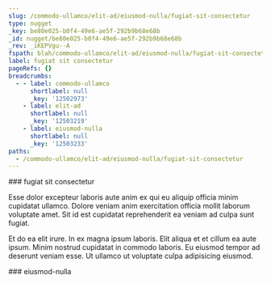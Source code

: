 ```yaml
---
slug: /commodo-ullamco/elit-ad/eiusmod-nulla/fugiat-sit-consectetur
type: nugget
_key: be80e025-b0f4-49e6-ae5f-292b9b68e68b
_id: nugget/be80e025-b0f4-49e6-ae5f-292b9b68e68b
_rev: _iKEPVgu--A
fspath: blah/commodo-ullamco/elit-ad/eiusmod-nulla/fugiat-sit-consectetur.md
label: fugiat sit consectetur
pageRefs: {}
breadcrumbs:
  - - label: commodo-ullamco
      shortlabel: null
      _key: '12502973'
    - label: elit-ad
      shortlabel: null
      _key: '12503219'
    - label: eiusmod-nulla
      shortlabel: null
      _key: '12503233'
paths:
  - /commodo-ullamco/elit-ad/eiusmod-nulla/fugiat-sit-consectetur
---
```


<NuggetArea>
<Nugget slug="/commodo-ullamco/elit-ad/eiusmod-nulla/fugiat-sit-consectetur" type="nugget" _key="be80e025-b0f4-49e6-ae5f-292b9b68e68b" _id="nugget/be80e025-b0f4-49e6-ae5f-292b9b68e68b" _rev="_iKEPVgu--A" fspath="blah/commodo-ullamco/elit-ad/eiusmod-nulla/fugiat-sit-consectetur.md" label="fugiat sit consectetur" paths="/commodo-ullamco/elit-ad/eiusmod-nulla/fugiat-sit-consectetur">
<NuggetBody>
### fugiat sit consectetur

Esse dolor excepteur laboris aute anim ex qui eu aliquip officia minim cupidatat ullamco. Dolore veniam anim exercitation officia mollit laborum voluptate amet. Sit id est cupidatat reprehenderit ea veniam ad culpa sunt fugiat.

Et do ea elit irure. In ex magna ipsum laboris. Elit aliqua et et cillum ea aute ipsum. Minim nostrud cupidatat in commodo laboris. Eu eiusmod tempor ad deserunt veniam esse. Ut ullamco ut voluptate culpa adipisicing eiusmod.

</NuggetBody>
<Breadcrumbs>
<Crumbs>
<Crumb _key="12502973" label="commodo-ullamco" /><Crumb _key="12503219" label="elit-ad" /><Crumb _key="12503233" label="eiusmod-nulla" />
</Crumbs>
</Breadcrumbs>
</Nugget>

<NuggetsInbound>
</NuggetsInbound>
<NuggetsOutbound>
</NuggetsOutbound>
</NuggetArea>
<PassagesInbound>
<Passage direction="inbound" type="passage" _key="12503233" _id="passage/12503233" _rev="_iKEPVgq---" label="eiusmod-nulla" passage="eiusmod-nulla" fspath="blah/commodo-ullamco/elit-ad/eiusmod-nulla" paths="/commodo-ullamco/elit-ad/eiusmod-nulla" slug="/commodo-ullamco/elit-ad/eiusmod-nulla">
<NuggetBody>
### eiusmod-nulla

</NuggetBody>
<Breadcrumbs>
<Crumbs>
<Crumb _key="12502973" label="commodo-ullamco" /><Crumb _key="12503219" label="elit-ad" />
</Crumbs>
</Breadcrumbs>
</Passage>

</PassagesInbound>
<PassagesOutbound>
</PassagesOutbound>
